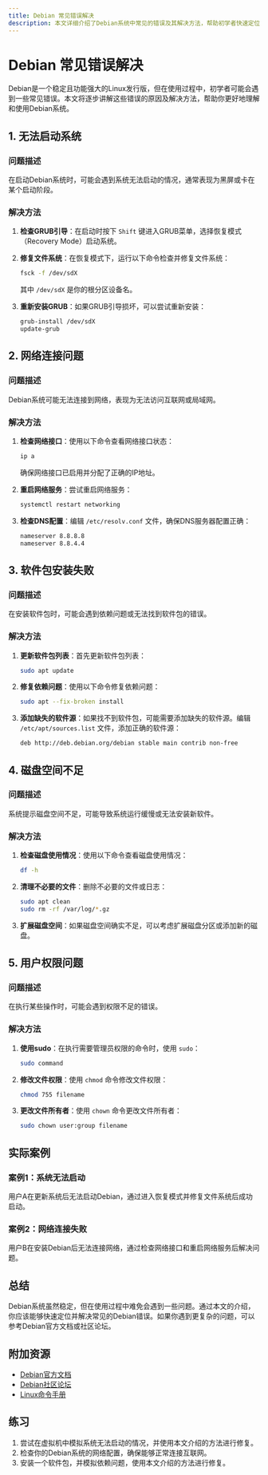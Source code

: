 ```yaml
---
title: Debian 常见错误解决
description: 本文详细介绍了Debian系统中常见的错误及其解决方法，帮助初学者快速定位并解决问题。
---
```


# Debian 常见错误解决

Debian是一个稳定且功能强大的Linux发行版，但在使用过程中，初学者可能会遇到一些常见错误。本文将逐步讲解这些错误的原因及解决方法，帮助你更好地理解和使用Debian系统。

## 1. 无法启动系统

### 问题描述
在启动Debian系统时，可能会遇到系统无法启动的情况，通常表现为黑屏或卡在某个启动阶段。

### 解决方法
1. **检查GRUB引导**：在启动时按下 `Shift` 键进入GRUB菜单，选择恢复模式（Recovery Mode）启动系统。
2. **修复文件系统**：在恢复模式下，运行以下命令检查并修复文件系统：
   ```bash
   fsck -f /dev/sdX
   ```
   其中 `/dev/sdX` 是你的根分区设备名。

3. **重新安装GRUB**：如果GRUB引导损坏，可以尝试重新安装：
   ```bash
   grub-install /dev/sdX
   update-grub
   ```

## 2. 网络连接问题

### 问题描述
Debian系统可能无法连接到网络，表现为无法访问互联网或局域网。

### 解决方法
1. **检查网络接口**：使用以下命令查看网络接口状态：
   ```bash
   ip a
   ```
   确保网络接口已启用并分配了正确的IP地址。

2. **重启网络服务**：尝试重启网络服务：
   ```bash
   systemctl restart networking
   ```

3. **检查DNS配置**：编辑 `/etc/resolv.conf` 文件，确保DNS服务器配置正确：
   ```bash
   nameserver 8.8.8.8
   nameserver 8.8.4.4
   ```

## 3. 软件包安装失败

### 问题描述
在安装软件包时，可能会遇到依赖问题或无法找到软件包的错误。

### 解决方法
1. **更新软件包列表**：首先更新软件包列表：
   ```bash
   sudo apt update
   ```

2. **修复依赖问题**：使用以下命令修复依赖问题：
   ```bash
   sudo apt --fix-broken install
   ```

3. **添加缺失的软件源**：如果找不到软件包，可能需要添加缺失的软件源。编辑 `/etc/apt/sources.list` 文件，添加正确的软件源：
   ```bash
   deb http://deb.debian.org/debian stable main contrib non-free
   ```

## 4. 磁盘空间不足

### 问题描述
系统提示磁盘空间不足，可能导致系统运行缓慢或无法安装新软件。

### 解决方法
1. **检查磁盘使用情况**：使用以下命令查看磁盘使用情况：
   ```bash
   df -h
   ```

2. **清理不必要的文件**：删除不必要的文件或日志：
   ```bash
   sudo apt clean
   sudo rm -rf /var/log/*.gz
   ```

3. **扩展磁盘空间**：如果磁盘空间确实不足，可以考虑扩展磁盘分区或添加新的磁盘。

## 5. 用户权限问题

### 问题描述
在执行某些操作时，可能会遇到权限不足的错误。

### 解决方法
1. **使用sudo**：在执行需要管理员权限的命令时，使用 `sudo`：
   ```bash
   sudo command
   ```

2. **修改文件权限**：使用 `chmod` 命令修改文件权限：
   ```bash
   chmod 755 filename
   ```

3. **更改文件所有者**：使用 `chown` 命令更改文件所有者：
   ```bash
   sudo chown user:group filename
   ```

## 实际案例

### 案例1：系统无法启动
用户A在更新系统后无法启动Debian，通过进入恢复模式并修复文件系统后成功启动。

### 案例2：网络连接失败
用户B在安装Debian后无法连接网络，通过检查网络接口和重启网络服务后解决问题。

## 总结

Debian系统虽然稳定，但在使用过程中难免会遇到一些问题。通过本文的介绍，你应该能够快速定位并解决常见的Debian错误。如果你遇到更复杂的问题，可以参考Debian官方文档或社区论坛。

## 附加资源

- [Debian官方文档](https://www.debian.org/doc/)
- [Debian社区论坛](https://forums.debian.net/)
- [Linux命令手册](https://man7.org/linux/man-pages/)

## 练习

1. 尝试在虚拟机中模拟系统无法启动的情况，并使用本文介绍的方法进行修复。
2. 检查你的Debian系统的网络配置，确保能够正常连接互联网。
3. 安装一个软件包，并模拟依赖问题，使用本文介绍的方法进行修复。
